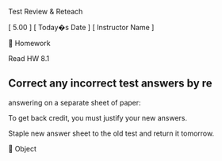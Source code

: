 
Test Review & Reteach


[ 5.00 ] [ Today�s Date ] [ Instructor Name ]



Homework


Read HW 8.1 


Correct any incorrect test answers by re
-
answering on a separate sheet 
of paper:


To get back credit, you must justify your new answers.


Staple new answer sheet to the old test and return it tomorrow.



Object
